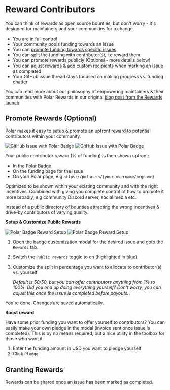 # Reward Contributors

You can think of rewards as open source bounties, but don't worry  - it's designed for
maintainers and your communities for a change.

- You are in full control
- Your community pools funding towards an issue
- You can [promote funding towards specific
  issues](/docs/overview/issue-funding/workflow)
- You can split the funding with contributor(s), i.e reward them
- You can promote rewards publicly (Optional - more details below)
- You can adjust rewards & add custom recipients when marking an issue as
  completed
- Your GitHub issue thread stays focused on making progress vs. funding chatter

You can read more about our philosophy of empowering maintainers & their
communities with Polar Rewards in our original [blog post from the Rewards launch](https://blog.polar.sh/introducing-rewards/).

## Promote Rewards (Optional)

Polar makes it easy to setup & promote an upfront reward to
potential contributors within your community.

![GitHub Issue with Polar Badge](/assets/docs/maintainers/issue-funding/gh-badged-dark.jpg#only-dark)
![GitHub Issue with Polar Badge](/assets/docs/maintainers/issue-funding/gh-badged-light.jpg#only-light)

Your public contributor reward (% of funding) is then shown upfront:

- In the Polar Badge
- On the funding page for the issue
- On your Polar page, e.g `https://polar.sh/{your-username/orgname}`

Optimized to be shown within your existing community and with the right
incentives. Combined with giving you complete control of how to promote it more
broadly, e.g community Discord server, social media etc.

Instead of a public directory of bounties attracting the wrong incentives &
drive-by contributors of varying quality.

**Setup & Customize Public Rewards**

![Polar Badge Reward Setup](/assets/docs/maintainers/issue-funding/polar-issue-rewards-light.jpg#only-light)
![Polar Badge Reward Setup](/assets/docs/maintainers/issue-funding/polar-issue-rewards-dark.jpg#only-dark)


1. [Open the badge customization
   modal](/docs/overview/issue-funding/workflow/#customize) for the desired issue and goto the
   `Rewards` tab.
2. Switch the `Public rewards` toggle to on (highlighted in blue)
3. Customize the split in percentage you want to allocate to contributor(s) vs.
   yourself

    *Default is 50/50, but you can offer contributors anything from 1% to 100%.
    Did you end up doing everything yourself? Don't worry, you can adjust this
    once the issue is completed before payouts.*

You're done. Changes are saved automatically.

**Boost reward**

Have some prior funding you want to offer yourself to contributors? You can
easily make your own pledge in the modal (invoice sent once issue is completed).
This is by no means required, but a nice utility in the toolbox for those who
want it.

1. Enter the funding amount in USD you want to pledge yourself
2. Click `Pledge`

## Granting Rewards

Rewards can be shared once an issue has been marked as completed.
